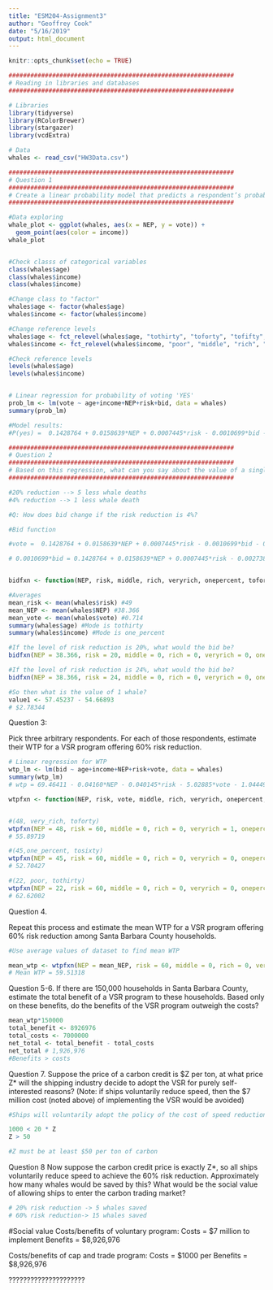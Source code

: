 ```yaml
---
title: "ESM204-Assignment3"
author: "Geoffrey Cook"
date: "5/16/2019"
output: html_document
---
```


```r
knitr::opts_chunk$set(echo = TRUE)
```

```r
##############################################################
# Reading in libraries and databases
##############################################################

# Libraries
library(tidyverse)
library(RColorBrewer)
library(stargazer)
library(vcdExtra)

# Data
whales <- read_csv("HW3Data.csv")

```

```r
##############################################################
# Question 1
##############################################################
# Create a linear probability model that predicts a respondent’s probability of voting ‘yes’ on the ballot based on their age, income, NEP score, the risk reduction offered by the program, and the cost of the program to that respondent. Show the model and interpret the regression coefficients
##############################################################

#Data exploring
whale_plot <- ggplot(whales, aes(x = NEP, y = vote)) +
  geom_point(aes(color = income))
whale_plot


#Check classs of categorical variables
class(whales$age) 
class(whales$income) 
class(whales$income) 

#Change class to "factor"
whales$age <- factor(whales$age)
whales$income <- factor(whales$income)

#Change reference levels
whales$age <- fct_relevel(whales$age, "tothirty", "toforty", "tofifty", "tosixty", "oversixty")
whales$income <- fct_relevel(whales$income, "poor", "middle", "rich", "very_rich", "one_percent")

#Check reference levels
levels(whales$age)
levels(whales$income)


# Linear regression for probability of voting 'YES'
prob_lm <- lm(vote ~ age+income+NEP+risk+bid, data = whales)
summary(prob_lm)

#Model results:
#P(yes) =  0.1428764 + 0.0158639*NEP + 0.0007445*risk - 0.0010699*bid - 0.0027386*middle + 0.0047505*rich + 0.0440535*veryrich + 0.0060895*onepercent - 0.0405591*toforty - 0.0104585*tofifty - 0.0366662*tosixty - 0.0204401*oversixty


```



```r
##############################################################
# Question 2
##############################################################
# Based on this regression, what can you say about the value of a single prevented whale death? (Hint: Think about how risk reduction for all whales translates into the number of whale deaths avoided)
##############################################################

#20% reduction --> 5 less whale deaths
#4% reduction --> 1 less whale death

#Q: How does bid change if the risk reduction is 4%?

#Bid function

#vote =  0.1428764 + 0.0158639*NEP + 0.0007445*risk - 0.0010699*bid - 0.0027386*middle + 0.0047505*rich + 0.0440535*veryrich + 0.0060895*onepercent - 0.0405591*toforty - 0.0104585*tofifty - 0.0366662*tosixty - 0.0204401*oversixty

# 0.0010699*bid = 0.1428764 + 0.0158639*NEP + 0.0007445*risk - 0.0027386*middle + 0.0047505*rich + 0.0440535*veryrich + 0.0060895*onepercent - 0.0405591*toforty - 0.0104585*tofifty - 0.0366662*tosixty - 0.0204401*oversixty - vote


bidfxn <- function(NEP, risk, middle, rich, veryrich, onepercent, toforty, tofifty, tosixty, oversixty, vote) {(0.1428764 + 0.0158639*NEP + 0.0007445*risk - 0.0027386*middle + 0.0047505*rich + 0.0440535*veryrich + 0.0060895*onepercent - 0.0405591*toforty - 0.0104585*tofifty - 0.0366662*tosixty - 0.0204401*oversixty - vote) / 0.0010699}

#Averages
mean_risk <- mean(whales$risk) #49
mean_NEP <- mean(whales$NEP) #38.366
mean_vote <- mean(whales$vote) #0.714
summary(whales$age) #Mode is tothirty
summary(whales$income) #Mode is one_percent

#If the level of risk reduction is 20%, what would the bid be?
bidfxn(NEP = 38.366, risk = 20, middle = 0, rich = 0, veryrich = 0, onepercent = 1, toforty = 0, tofifty = 0, tosixty = 0, oversixty = 0, vote = 0.714) # 54.66893

#If the level of risk reduction is 24%, what would the bid be?
bidfxn(NEP = 38.366, risk = 24, middle = 0, rich = 0, veryrich = 0, onepercent = 1, toforty = 0, tofifty = 0, tosixty = 0, oversixty = 0, vote = 0.714) # 57.45237

#So then what is the value of 1 whale? 
value1 <- 57.45237 - 54.66893
# $2.78344

```




Question 3: 

Pick three arbitrary respondents. For each of those respondents, estimate their WTP for a VSR
program offering 60% risk reduction.

```r
# Linear regression for WTP
wtp_lm <- lm(bid ~ age+income+NEP+risk+vote, data = whales)
summary(wtp_lm)
# wtp = 69.46411 - 0.04160*NEP - 0.040145*risk - 5.02885*vote - 1.04449*middle - 0.54404*rich - 2.19112*veryrich - 2.35561*onepercent - 3.45011*toforty - 2.55066*tofifty - 6.60334*tosixty - 1.83242*oversixty

wtpfxn <- function(NEP, risk, vote, middle, rich, veryrich, onepercent, toforty, tofifty, tosixty, oversixty) {69.46411 - 0.04160*NEP - 0.040145*risk - 5.02885*vote - 1.04449*middle - 0.54404*rich - 2.19112*veryrich - 2.35561*onepercent - 3.45011*toforty - 2.55066*tofifty - 6.60334*tosixty - 1.83242*oversixty}


#(48, very_rich, toforty)
wtpfxn(NEP = 48, risk = 60, middle = 0, rich = 0, veryrich = 1, onepercent = 0, toforty = 1, tofifty = 0, tosixty = 0, oversixty = 0, vote = 0.7) 
# 55.89719

#(45,one_percent, tosixty)
wtpfxn(NEP = 45, risk = 60, middle = 0, rich = 0, veryrich = 0, onepercent = 1, toforty = 0, tofifty = 0, tosixty = 1, oversixty = 0, vote = 0.7) 
# 52.70427

#(22, poor, tothirty)
wtpfxn(NEP = 22, risk = 60, middle = 0, rich = 0, veryrich = 0, onepercent = 0, toforty = 0, tofifty = 0, tosixty = 0, oversixty = 0, vote = 0.7) 
# 62.62002

```
Question 4.

Repeat this process and estimate the mean WTP for a VSR program offering 60% risk
reduction among Santa Barbara County households.

```r

#Use average values of dataset to find mean WTP

mean_wtp <- wtpfxn(NEP = mean_NEP, risk = 60, middle = 0, rich = 0, veryrich = 0, onepercent = 1, toforty = 0, tofifty = 0, tosixty = 0, oversixty = 0, vote = mean_vote) 
# Mean WTP = 59.51318
```

Question 5-6.
If there are 150,000 households in Santa Barbara County, estimate the total benefit of a VSR
program to these households. Based only on these benefits, do the benefits of the VSR program outweigh the costs?
```r
mean_wtp*150000
total_benefit <- 8926976
total_costs <- 7000000
net_total <- total_benefit - total_costs
net_total # 1,926,976
#Benefits > costs
```

Question 7.
Suppose the price of a carbon credit is $Z per ton, at what price Z* will the shipping industry
decide to adopt the VSR for purely self-interested reasons? (Note: if ships voluntarily reduce
speed, then the $7 million cost (noted above) of implementing the VSR would be avoided)

```r
#Ships will voluntarily adopt the policy of the cost of speed reduction < costs of carbon credit

1000 < 20 * Z
Z > 50

#Z must be at least $50 per ton of carbon
```


Question 8
Now suppose the carbon credit price is exactly Z*, so all ships voluntarily reduce speed to
achieve the 60% risk reduction. Approximately how many whales would be saved by this? What
would be the social value of allowing ships to enter the carbon trading market?

```r
# 20% risk reduction -> 5 whales saved
# 60% risk reduction-> 15 whales saved


```

#Social value
Costs/benefits of voluntary program:
Costs = $7 million to implement 
Benefits = $8,926,976

Costs/benefits of cap and trade program:
Costs = $1000 per
Benefits = $8,926,976


?????????????????????



